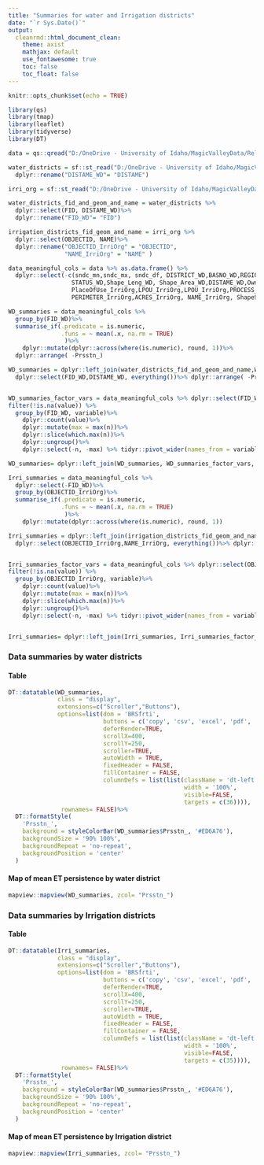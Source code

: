 ```yaml
---
title: "Summaries for water and Irrigation districts"
date: "`r Sys.Date()`"
output: 
  cleanrmd::html_document_clean:
    theme: axist
    mathjax: default
    use_fontawesome: true
    toc: false
    toc_float: false
---
```


```r
knitr::opts_chunk$set(echo = TRUE)
```

```r
library(qs)
library(tmap)
library(leaflet)
library(tidyverse)
library(DT)
```


```r
data = qs::qread("D:/OneDrive - University of Idaho/MagicValleyData/Relative_ET/new_rel_ET/persistence/field_stats/fields_all_stats_including_waterdist_and_irri_org.qs")

water_districts = sf::st_read("D:/OneDrive - University of Idaho/MagicValleyData/Water_districts/Water_Districts.geojson")%>% sf::st_make_valid() %>% dplyr::select(-c(Shape_Leng, Shape_Area))%>%
  dplyr::rename("DISTAME_WD"= "DISTAME") 

irri_org = sf::st_read("D:/OneDrive - University of Idaho/MagicValleyData/Irrigation_Organization/Irrigation_Organizations.geojson")%>% sf::st_make_valid()
```


```r

water_districts_fid_and_geom_and_name = water_districts %>% 
  dplyr::select(FID, DISTAME_WD)%>%
  dplyr::rename("FID_WD"= "FID")

irrigation_districts_fid_geom_and_name = irri_org %>% 
  dplyr::select(OBJECTID, NAME)%>% 
  dplyr::rename("OBJECTID_IrriOrg" = "OBJECTID",
                "NAME_IrriOrg" = "NAME" )
```


```r
data_meaningful_cols = data %>% as.data.frame() %>%
  dplyr::select(-c(sndc_mn,sndc_mx, sndc_df, DISTRICT_WD,BASNO_WD,REGION_WD,
                  STATUS_WD,Shape_Leng_WD, Shape_Area_WD,DISTAME_WD,Owner_IrriOrg,
                  PlaceOfUse_IrriOrg,LPOU_IrriOrg,LPOU_IrriOrg,PROCESS_IrriOrg,
                  PERIMETER_IrriOrg,ACRES_IrriOrg, NAME_IrriOrg, ShapeSTArea_IrriOrg,ShapeSTLength_IrriOrg,geometry) ) 

WD_summaries = data_meaningful_cols %>%
  group_by(FID_WD)%>% 
  summarise_if(.predicate = is.numeric,
               .funs = ~ mean(.x, na.rm = TRUE)
                )%>%
    dplyr::mutate(dplyr::across(where(is.numeric), round, 1))%>% 
  dplyr::arrange( -Prsstn_)

WD_summaries = dplyr::left_join(water_districts_fid_and_geom_and_name,WD_summaries, by = "FID_WD")%>%
  dplyr::select(FID_WD,DISTAME_WD, everything())%>% dplyr::arrange( -Prsstn_) 


WD_summaries_factor_vars = data_meaningful_cols %>% dplyr::select(FID_WD,IRRI_ST, Cr_2005, Cr_2007, Cr_2008, Cr_2009, Cr_2010, Cr_2011, Cr_2012, Cr_2013, Cr_2014, Cr_2015, Cr_2016, Cr_2017, Cr_2018, Cr_2019, Cr_2020, source, WR_class, RDR_classs)%>% reshape2::melt(id = "FID_WD")%>%  
filter(!is.na(value)) %>%
  group_by(FID_WD, variable)%>%
    dplyr::count(value)%>%
    dplyr::mutate(max = max(n))%>% 
    dplyr::slice(which.max(n))%>% 
    dplyr::ungroup()%>% 
    dplyr::select(-n, -max) %>% tidyr::pivot_wider(names_from = variable, values_from = value)

WD_summaries= dplyr::left_join(WD_summaries, WD_summaries_factor_vars, by = "FID_WD")  

Irri_summaries = data_meaningful_cols %>% 
  dplyr::select(-FID_WD)%>%
  group_by(OBJECTID_IrriOrg)%>% 
  summarise_if(.predicate = is.numeric,
               .funs = ~ mean(.x, na.rm = TRUE)
                )%>%
    dplyr::mutate(dplyr::across(where(is.numeric), round, 1))

Irri_summaries = dplyr::left_join(irrigation_districts_fid_geom_and_name,Irri_summaries, by = "OBJECTID_IrriOrg")%>%
  dplyr::select(OBJECTID_IrriOrg,NAME_IrriOrg, everything())%>% dplyr::arrange( -Prsstn_) 


Irri_summaries_factor_vars = data_meaningful_cols %>% dplyr::select(OBJECTID_IrriOrg,IRRI_ST, Cr_2005, Cr_2007, Cr_2008, Cr_2009, Cr_2010, Cr_2011, Cr_2012, Cr_2013, Cr_2014, Cr_2015, Cr_2016, Cr_2017, Cr_2018, Cr_2019, Cr_2020, source, WR_class, RDR_classs)%>% reshape2::melt(id = "OBJECTID_IrriOrg")%>%  
filter(!is.na(value)) %>%
  group_by(OBJECTID_IrriOrg, variable)%>%
    dplyr::count(value)%>%
    dplyr::mutate(max = max(n))%>% 
    dplyr::slice(which.max(n))%>% 
    dplyr::ungroup()%>% 
    dplyr::select(-n, -max) %>% tidyr::pivot_wider(names_from = variable, values_from = value)


Irri_summaries= dplyr::left_join(Irri_summaries, Irri_summaries_factor_vars, by = "OBJECTID_IrriOrg")  

```

### Data summaries by water districts
#### Table
```r
DT::datatable(WD_summaries,
              class = "display",
              extensions=c("Scroller","Buttons"),
              options=list(dom = 'BRSfrti',
                           buttons = c('copy', 'csv', 'excel', 'pdf', 'print'),
                           deferRender=TRUE,
                           scrollX=400,
                           scrollY=250,
                           scroller=TRUE,
                           autoWidth = TRUE,
                           fixedHeader = FALSE,
                           fillContainer = FALSE,
                           columnDefs = list(list(className = 'dt-left',
                                                  width = '100%',
                                                  visible=FALSE,
                                                  targets = c(36)))),
               rownames= FALSE)%>%
  DT::formatStyle(
    'Prsstn_',
    background = styleColorBar(WD_summaries$Prsstn_, '#ED6A76'),
    backgroundSize = '90% 100%',
    backgroundRepeat = 'no-repeat',
    backgroundPosition = 'center'
  )
```
#### Map of mean ET persistence by water district
```r
mapview::mapview(WD_summaries, zcol= "Prsstn_")
```


### Data summaries by Irrigation districts
#### Table
```r
DT::datatable(Irri_summaries,
              class = "display",
              extensions=c("Scroller","Buttons"),
              options=list(dom = 'BRSfrti',
                           buttons = c('copy', 'csv', 'excel', 'pdf', 'print'),
                           deferRender=TRUE,
                           scrollX=400,
                           scrollY=250,
                           scroller=TRUE,
                           autoWidth = TRUE,
                           fixedHeader = FALSE,
                           fillContainer = FALSE,
                           columnDefs = list(list(className = 'dt-left',
                                                  width = '100%',
                                                  visible=FALSE,
                                                  targets = c(35)))),
               rownames= FALSE)%>%
  DT::formatStyle(
    'Prsstn_',
    background = styleColorBar(WD_summaries$Prsstn_, '#ED6A76'),
    backgroundSize = '90% 100%',
    backgroundRepeat = 'no-repeat',
    backgroundPosition = 'center'
  )
```

#### Map of mean ET persistence by Irrigation district
```r
mapview::mapview(Irri_summaries, zcol= "Prsstn_")
```


```r
```




```r
```

```r
```

```r
```

```r
```

```r
```

```r
```

```r
```

```r
```
